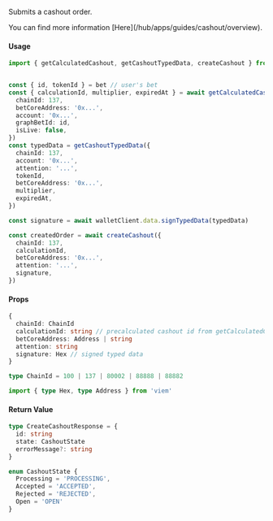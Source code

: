
Submits a cashout order.

<Callout>
  You can find more information [Here](/hub/apps/guides/cashout/overview).
</Callout>

#### Usage

```ts {4, 5, 16, 18, 19, 22, 26, 29}
import { getCalculatedCashout, getCashoutTypedData, createCashout } from '@azuro-org/toolkit'


const { id, tokenId } = bet // user's bet
const { calculationId, multiplier, expiredAt } = await getCalculatedCashout({
  chainId: 137,
  betCoreAddress: '0x...',
  account: '0x...',
  graphBetId: id,
  isLive: false,
})
const typedData = getCashoutTypedData({
  chainId: 137,
  account: '0x...',
  attention: '...',
  tokenId,
  betCoreAddress: '0x...',
  multiplier,
  expiredAt,
})

const signature = await walletClient.data.signTypedData(typedData)

const createdOrder = await createCashout({
  chainId: 137,
  calculationId,
  betCoreAddress: '0x...',
  attention: '...',
  signature,
})
```

#### Props

```ts
{
  chainId: ChainId
  calculationId: string // precalculated cashout id from getCalculatedCashout
  betCoreAddress: Address | string
  attention: string
  signature: Hex // signed typed data
}
```

```ts
type ChainId = 100 | 137 | 80002 | 88888 | 88882

import { type Hex, type Address } from 'viem'
```

#### Return Value

```ts
type CreateCashoutResponse = {
  id: string
  state: CashoutState
  errorMessage?: string
}

enum CashoutState {
  Processing = 'PROCESSING',
  Accepted = 'ACCEPTED',
  Rejected = 'REJECTED',
  Open = 'OPEN'
}
```
